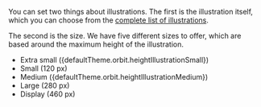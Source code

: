 
You can set two things about illustrations.
The first is the illustration itself,
which you can choose from the [complete list of illustrations](#available-illustrations).

The second is the size.
We have five different sizes to offer, which are based around the maximum height of the illustration.

<ul>
  <li>Extra small ({defaultTheme.orbit.heightIllustrationSmall})</li>
  <li>Small (120 px)</li>
  <li>Medium ({defaultTheme.orbit.heightIllustrationMedium})</li>
  <li>Large (280 px)</li>
  <li>Display (460 px)</li>
</ul>
